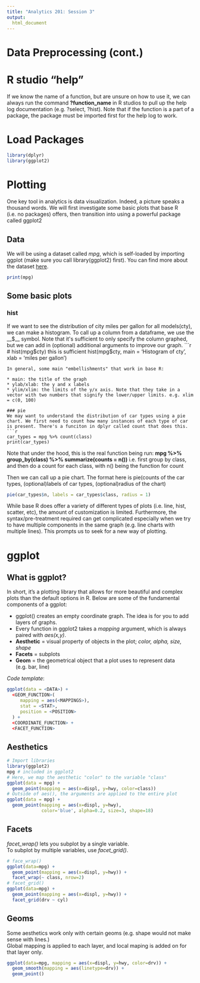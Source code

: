```yaml
---
title: "Analytics 201: Session 3"
output:
  html_document
---
```


# Data Preprocessing (cont.)

# R studio "help"
If we know the name of a function, but are unsure on how to use it, we can always run the command __?function_name__ in R studios to pull up the help log documentation (e.g. ?select, ?hist). Note that if the function is a part of a package, the package must be imported first for the help log to work.

# Load Packages 
```r
library(dplyr)
library(ggplot2)
```

# Plotting
One key tool in analytics is data visualization. Indeed, a picture speaks a thousand words. We will first investigate some basic plots that base R (i.e. no packages) offers, then transition into using a powerful package called ggplot2 

## Data
We will be using a dataset called _mpg_, which is self-loaded by importing ggplot (make sure you call library(ggplot2) first). You can find more about the dataset [here](https://ggplot2.tidyverse.org/reference/mpg.html). 

```r
print(mpg)
```

## Some basic plots

### hist
If we want to see the distribution of city miles per gallon for all models(cty), we can make a histogram. To call up a column from a dataframe, we use the __$__ symbol. Note that it's sufficient to only specify the column graphed, but we can add in (optional) additional arguments to improve our graph.
```r
# hist(mpg$cty) this is sufficient
hist(mpg$cty, main = 'Histogram of cty', xlab = 'miles per gallon')
```
In general, some main "embellishments" that work in base R:

* main: the title of the graph
* ylab/xlab: the y and x labels
* ylim/xlim: the limits of the y/x axis. Note that they take in a vector with two numbers that signify the lower/upper limits. e.g. xlim = c(0, 100)

### pie
We may want to understand the distribution of car types using a pie chart. We first need to count how many instances of each type of car is present. There's a funciton in dplyr called count that does this. 
```r
car_types = mpg %>% count(class)
print(car_types)

```
Note that under the hood, this is the real function being run:
__mpg %>% group_by(class) %>% summarize(counts = n())__
i.e. first group by class, and then do a count for each class, with n() being the function for count

Then we can call up a pie chart. The format here is pie(counts of the car types, (optional)labels of car types, (optional)radius of the chart)
```r
pie(car_types$n, labels = car_types$class, radius = 1)
```

While base R does offer a variety of different types of plots (i.e. line, hist, scatter, etc), the amount of customization is limited. Furthermore, the syntax/pre-treatment required can get complicated especially when we try to have multiple components in the same graph (e.g. line charts with multiple lines). This prompts us to seek for a new way of plotting.

# ggplot

## What is ggplot?
In short, it's a plotting library that allows for more beautiful and complex plots than the default options in R. Below are some of the fundamental components of a ggplot:  
  
- ggplot() creates an empty coordinate graph. The idea is for you to add layers of graphs.
- Every function in ggplot2 takes a _mapping_ argument, which is always paired with _aes(x,y)_.
- **Aesthetic** = visual property of objects in the plot; _color, alpha, size, shape_
- **Facets** = subplots
- **Geom** = the geometrical object that a plot uses to represent data (e.g. bar, line)
  
_Code template_:
```r
ggplot(data = <DATA>) +  
  <GEOM_FUNCTION>(  
     mapping = aes(<MAPPINGS>),  
     stat = <STAT>,  
     position = <POSITION>  
  ) +  
  <COORDINATE_FUNCTION> +  
  <FACET_FUNCTION>  
```

## Aesthetics
```r
# Import libraries
library(ggplot2)
mpg # included in ggplot2
# Here, we map the aesthetic "color" to the variable "class"
ggplot(data = mpg) + 
  geom_point(mapping = aes(x=displ, y=hwy, color=class))
# Outside of aes(), the arguments are applied to the entire plot
ggplot(data = mpg) + 
  geom_point(mapping = aes(x=displ, y=hwy), 
             color='blue', alpha=0.2, size=3, shape=18)
```

## Facets
_facet_wrap()_ lets you subplot by a single variable.  
To subplot by multiple variables, use _facet_grid()_.
```r
# face_wrap()
ggplot(data=mpg) +
  geom_point(mapping = aes(x=displ, y=hwy)) +
  facet_wrap(~ class, nrow=2)
# facet_grid()
ggplot(data=mpg) +
  geom_point(mapping = aes(x=displ, y=hwy)) +
  facet_grid(drv ~ cyl)
```

## Geoms
Some aesthetics work only with certain geoms (e.g. shape would not make sense with lines.)  
Global mapping is applied to each layer, and local maping is added on for that layer only.
```r
ggplot(data=mpg, mapping = aes(x=displ, y=hwy, color=drv)) +
  geom_smooth(mapping = aes(linetype=drv)) +
  geom_point()
```
